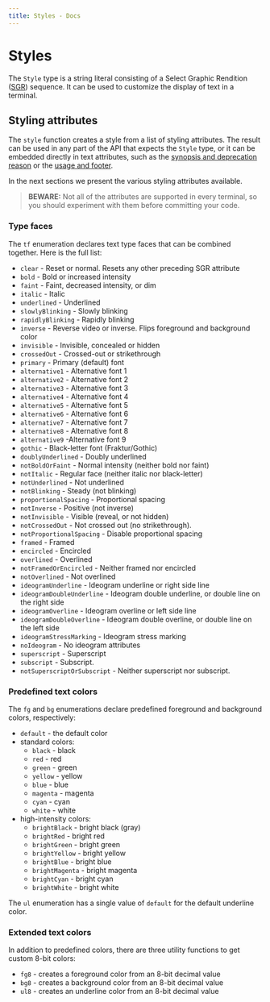 ```yaml
---
title: Styles - Docs
---
```


# Styles

The `Style` type is a string literal consisting of a Select Graphic Rendition ([SGR]) sequence. It
can be used to customize the display of text in a terminal.

## Styling attributes

The `style` function creates a style from a list of styling attributes. The result can be used in
any part of the API that expects the `Style` type, or it can be embedded directly in text
attributes, such as the [synopsis and deprecation reason](options.mdx#synopsis--deprecated) or the
[usage and footer](options.mdx#usage--footer).

In the next sections we present the various styling attributes available.

> **BEWARE:**
> Not all of the attributes are supported in every terminal, so you should experiment with them
> before committing your code.

### Type faces

The `tf` enumeration declares text type faces that can be combined together. Here is the full list:

- `clear` - Reset or normal. Resets any other preceding SGR attribute
- `bold` - Bold or increased intensity
- `faint` - Faint, decreased intensity, or dim
- `italic` - Italic
- `underlined` - Underlined
- `slowlyBlinking` - Slowly blinking
- `rapidlyBlinking` - Rapidly blinking
- `inverse` - Reverse video or inverse. Flips foreground and background color
- `invisible` - Invisible, concealed or hidden
- `crossedOut` - Crossed-out or strikethrough
- `primary` - Primary (default) font
- `alternative1` - Alternative font 1
- `alternative2` - Alternative font 2
- `alternative3` - Alternative font 3
- `alternative4` - Alternative font 4
- `alternative5` - Alternative font 5
- `alternative6` - Alternative font 6
- `alternative7` - Alternative font 7
- `alternative8` - Alternative font 8
- `alternative9` -Alternative font 9
- `gothic` - Black-letter font (Fraktur/Gothic)
- `doublyUnderlined` - Doubly underlined
- `notBoldOrFaint` - Normal intensity (neither bold nor faint)
- `notItalic` - Regular face (neither italic nor black-letter)
- `notUnderlined` - Not underlined
- `notBlinking` - Steady (not blinking)
- `proportionalSpacing` - Proportional spacing
- `notInverse` - Positive (not inverse)
- `notInvisible` - Visible (reveal, or not hidden)
- `notCrossedOut` - Not crossed out (no strikethrough).
- `notProportionalSpacing` - Disable proportional spacing
- `framed` - Framed
- `encircled` - Encircled
- `overlined` - Overlined
- `notFramedOrEncircled` - Neither framed nor encircled
- `notOverlined` - Not overlined
- `ideogramUnderline` - Ideogram underline or right side line
- `ideogramDoubleUnderline` - Ideogram double underline, or double line on the right side
- `ideogramOverline` - Ideogram overline or left side line
- `ideogramDoubleOverline` - Ideogram double overline, or double line on the left side
- `ideogramStressMarking` - Ideogram stress marking
- `noIdeogram` - No ideogram attributes
- `superscript` - Superscript
- `subscript` - Subscript.
- `notSuperscriptOrSubscript` - Neither superscript nor subscript.

### Predefined text colors

The `fg` and `bg` enumerations declare predefined foreground and background colors, respectively:

- `default` - the default color
- standard colors:
  - `black` - black
  - `red` - red
  - `green` - green
  - `yellow` - yellow
  - `blue` - blue
  - `magenta` - magenta
  - `cyan` - cyan
  - `white` - white
- high-intensity colors:
  - `brightBlack` - bright black (gray)
  - `brightRed` - bright red
  - `brightGreen` - bright green
  - `brightYellow` - bright yellow
  - `brightBlue` - bright blue
  - `brightMagenta` - bright magenta
  - `brightCyan` - bright cyan
  - `brightWhite` - bright white

The `ul` enumeration has a single value of `default` for the default underline color.

### Extended text colors

In addition to predefined colors, there are three utility functions to get custom 8-bit colors:

- `fg8` - creates a foreground color from an 8-bit decimal value
- `bg8` - creates a background color from an 8-bit decimal value
- `ul8` - creates an underline color from an 8-bit decimal value

[SGR]: https://www.wikiwand.com/en/ANSI_escape_code#SGR_(Select_Graphic_Rendition)_parameters
